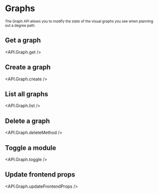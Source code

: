 
# Graphs

<sub>
  The Graph API allows you to modify the state of the visual graphs you see when
  planning out a degree path.
</sub>

## Get a graph

<API.Graph.get />

## Create a graph

<API.Graph.create />

## List all graphs

<API.Graph.list />

## Delete a graph

<API.Graph.deleteMethod />

## Toggle a module

<API.Graph.toggle />

## Update frontend props

<API.Graph.updateFrontendProps />
